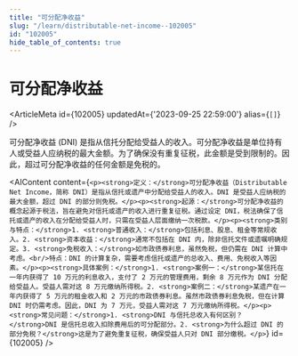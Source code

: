 ```yaml
---
title: "可分配净收益"
slug: "/learn/distributable-net-income--102005"
id: "102005"
hide_table_of_contents: true
---
```



# 可分配净收益

<ArticleMeta id={102005} updatedAt={'2023-09-25 22:59:00'} alias={`[]`} />
<div className='border-solid border-b border-t-0 my-4 border-[var(--ifm-color-gray-300)]' />

可分配净收益 (DNI) 是指从信托分配给受益人的收入。可分配净收益是单位持有人或受益人应纳税的最大金额。为了确保没有重复征税，此金额是受到限制的。因此，超过可分配净收益的任何金额是免税的。

<AIContent content={`<p><strong>定义：</strong>可分配净收益（Distributable Net Income，简称 DNI）是指从信托或遗产中分配给受益人的收入。DNI 是受益人应纳税的最大金额，超过 DNI 的部分则免税。</p><p><strong>起源：</strong>可分配净收益的概念起源于税法，旨在避免对信托或遗产的收入进行重复征税。通过设定 DNI，税法确保了信托或遗产的收入在分配给受益人时，只需在受益人层面缴纳一次税款。</p><p><strong>类别与特点：</strong>1. <strong>普通收入：</strong>包括利息、股息、租金等常规收入。2. <strong>资本收益：</strong>通常不包括在 DNI 内，除非信托文件或遗嘱明确规定。3. <strong>免税收入：</strong>如市政债券利息，虽然免税，但仍需在 DNI 计算中考虑。<br/>特点：DNI 的计算复杂，需要考虑信托或遗产的总收入、费用、免税收入等因素。</p><p><strong>具体案例：</strong>1. <strong>案例一：</strong>某信托在一年内获得了 10 万元的利息收入，支付了 2 万元的管理费用，剩余 8 万元作为 DNI 分配给受益人。受益人需对这 8 万元缴纳所得税。2. <strong>案例二：</strong>某遗产在一年内获得了 5 万元的租金收入和 2 万元的市政债券利息。虽然市政债券利息免税，但在计算 DNI 时仍需考虑。因此，DNI 为 7 万元，受益人需对这 7 万元缴纳所得税。</p><p><strong>常见问题：</strong>1. <strong>DNI 与信托总收入有何区别？</strong>DNI 是信托总收入扣除费用后的可分配部分。2. <strong>为什么超过 DNI 的部分免税？</strong>这是为了避免重复征税，确保受益人只对 DNI 部分缴税。</p>`} id={102005} />
